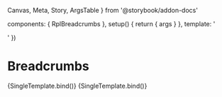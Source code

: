   Canvas,
  Meta,
  Story,
  ArgsTable
} from '@storybook/addon-docs'

  components: { RplBreadcrumbs },
  setup() {
    return { args }
  },
  template: '<div class="sb-container"><RplBreadcrumbs v-bind="args" /></div>'
})

<Meta title='Components/Navigation/Breadcrumbs' component={RplBreadcrumbs} />

# Breadcrumbs

<ArgsTable of={RplBreadcrumbs} />

<Canvas>
  <Story
    name='Default'
    argTypes={{
      theme: {
        control: { type: 'select' },
        options: RplBreadcrumbsThemes,
        defaultValue: RplBreadcrumbsThemes[0]
      }
    }}
    args={{
      items: [
        { label: 'Home', url: '/' },
        { label: 'About the VIC Government', url: '#' },
        { label: "Using Victoria's data", url: '#' }
      ]
    }}
  >
    {SingleTemplate.bind()}
  </Story>
</Canvas>

<Canvas>
  <Story
    name='Example/Mobile'
    argTypes={{
      theme: {
        control: { type: 'select' },
        options: RplBreadcrumbsThemes,
        defaultValue: RplBreadcrumbsThemes[0]
      }
    }}
    args={{
      items: [
        { label: 'Home', url: '/' },
        { label: 'An extraordinarily long title that really should not be allowed but will be useful to test mobile width', url: '#' }
      ]
    }}
  >
    {SingleTemplate.bind()}
  </Story>
</Canvas>
